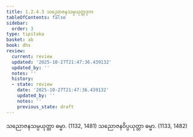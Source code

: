 ```yaml
---
title: 1.2.4.3 သညောဇနသမ္ပယုတ္တဒုက
tableOfContents: false
sidebar:
  order: 3
type: tipitaka
basket: ab
book: dhs
review:
  current: review
  updated: '2025-10-27T21:47:36.439132'
  updated_by: ''
  notes: ''
  history:
  - state: review
    date: '2025-10-27T21:47:36.439132'
    updated_by: ''
    notes: ''
    previous_state: draft
---
```



<ReviewStatus review={frontmatter.review} showDetails={true} />

<HypothesisAnnotation frontmatter={frontmatter} />

<DynamicBreadcrumb />

<Division number="44" book="dhs" e="ch" v="29" p="8">

<Paragraph number="114" book="dhs">
သညောဇနသမ္ပယုတ္တာ ဓမ္မာ. (<Emphasis>1132, 1481</Emphasis>)
</Paragraph>

<Paragraph number="115" book="dhs">
သညောဇနဝိပ္ပယုတ္တာ ဓမ္မာ. (<Emphasis>1133, 1482</Emphasis>)
</Paragraph>
</Division>